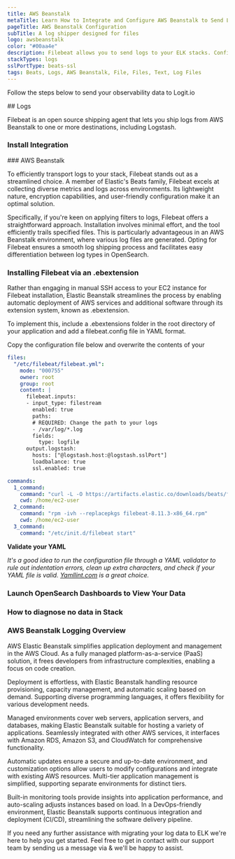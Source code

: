 ```yaml
---
title: AWS Beanstalk
metaTitle: Learn How to Integrate and Configure AWS Beanstalk to Send Logs
pageTitle: AWS Beanstalk Configuration
subTitle: A log shipper designed for files
logo: awsbeanstalk
color: "#00aa4e"
description: Filebeat allows you to send logs to your ELK stacks. Configure Filebeat to send logs to Logstash or Elasticsearch.
stackTypes: logs
sslPortType: beats-ssl
tags: Beats, Logs, AWS Beanstalk, File, Files, Text, Log Files
---
```


Follow the steps below to send your observability data to Logit.io

<Steps>
  ## Logs

  Filebeat is an open source shipping agent that lets you ship logs from AWS Beanstalk to one or more destinations, including Logstash.
  
  ### Install Integration
  <InstallIntegration/>
  ### AWS Beanstalk

  To efficiently transport logs to your stack, Filebeat stands out as a streamlined choice. A member of Elastic's Beats family, Filebeat 
  excels at collecting diverse metrics and logs across environments. Its lightweight nature, encryption capabilities, and user-friendly 
  configuration make it an optimal solution.

  Specifically, if you're keen on applying filters to logs, Filebeat offers a straightforward approach. Installation involves minimal effort, 
  and the tool efficiently trails specified files. This is particularly advantageous in an AWS Beanstalk environment, where various log files 
  are generated. Opting for Filebeat ensures a smooth log shipping process and facilitates easy differentiation between log types in OpenSearch.

  ### Installing Filebeat via an .ebextension

  Rather than engaging in manual SSH access to your EC2 instance for Filebeat installation, Elastic Beanstalk streamlines the process by enabling 
  automatic deployment of AWS services and additional software through its extension system, known as .ebextension.

  To implement this, include a .ebextensions folder in the root directory of your application and add a filebeat.config file in YAML format.

  Copy the configuration file below and overwrite the contents of your 
        
  ```yml copy filename="filebeat.yml" showLineNumbers /@logstash.host/ /@logstash.sslPort/
  files:
    "/etc/filebeat/filebeat.yml":
      mode: "000755"
      owner: root
      group: root
      content: |
        filebeat.inputs:
        - input_type: filestream
          enabled: true
          paths:
          # REQUIRED: Change the path to your logs
          - /var/log/*.log
          fields:
            type: logfile
        output.logstash:
          hosts: ["@logstash.host:@logstash.sslPort"]
          loadbalance: true
          ssl.enabled: true

  commands:
    1_command:
      command: "curl -L -O https://artifacts.elastic.co/downloads/beats/filebeat/filebeat-8.11.3-x86_64.rpm"
      cwd: /home/ec2-user
    2_command:
      command: "rpm -ivh --replacepkgs filebeat-8.11.3-x86_64.rpm"
      cwd: /home/ec2-user
    3_command:
      command: "/etc/init.d/filebeat start"
  ```

  __Validate your YAML__

  _It's a good idea to run the configuration file through a YAML validator to rule out indentation errors, clean up extra characters, and check if 
  your YAML file is valid. [Yamllint.com](https://yamllint.com) is a great choice._

  ### Launch OpenSearch Dashboards to View Your Data

  <LaunchVisualizer type="logs" />

  ### How to diagnose no data in Stack

  <DiagnoseNoData />

</Steps>

### AWS Beanstalk Logging Overview

AWS Elastic Beanstalk simplifies application deployment and management in the AWS Cloud. As a fully managed platform-as-a-service (PaaS) solution, 
it frees developers from infrastructure complexities, enabling a focus on code creation.

Deployment is effortless, with Elastic Beanstalk handling resource provisioning, capacity management, and automatic scaling based on demand. 
Supporting diverse programming languages, it offers flexibility for various development needs.

Managed environments cover web servers, application servers, and databases, making Elastic Beanstalk suitable for hosting a variety of applications. 
Seamlessly integrated with other AWS services, it interfaces with Amazon RDS, Amazon S3, and CloudWatch for comprehensive functionality.

Automatic updates ensure a secure and up-to-date environment, and customization options allow users to modify configurations and integrate with 
existing AWS resources. Multi-tier application management is simplified, supporting separate environments for distinct tiers.

Built-in monitoring tools provide insights into application performance, and auto-scaling adjusts instances based on load. In a DevOps-friendly 
environment, Elastic Beanstalk supports continuous integration and deployment (CI/CD), streamlining the software delivery pipeline.

If you need any further assistance with migrating your log data to ELK we're here to help you get started. Feel free to get in contact with our 
support team by sending us a message via <IntercomButton text="live chat" /> & we'll be happy to assist.